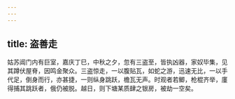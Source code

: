 ```yaml
---
---
---
```

title: 盗善走
---



姑苏阊门内有巨室，嘉庆丁巳，中秋之夕，忽有三盗至，皆执凶器，家奴毕集，见其蹲伏屋脊，因鸣金聚众。三盗惊走，一以腹贴瓦，如蛇之游，迅速无比，一以手代足，倒身而行，亦甚捷，一则纵身跳跃，檐瓦无声。时观者若鲫，枪棍齐举，廑得捕其跳跃者，俄仍被脱。越日，则下塘某质肆之银房，被劫一空矣。